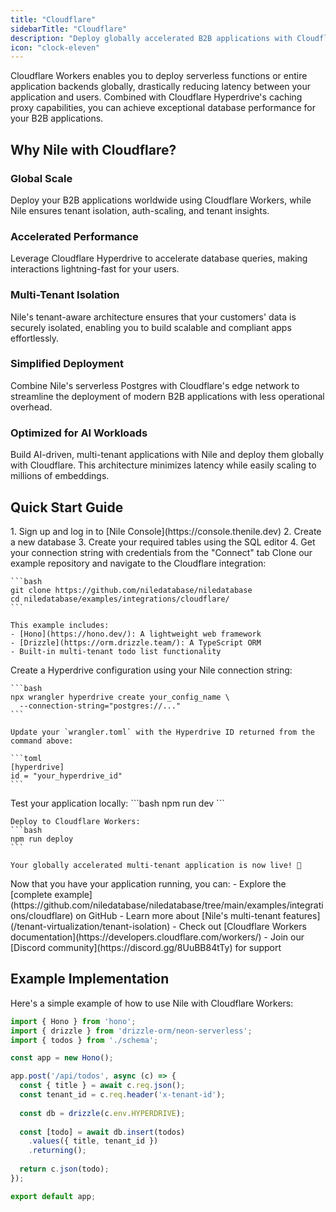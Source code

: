 ```yaml
---
title: "Cloudflare"
sidebarTitle: "Cloudflare"
description: "Deploy globally accelerated B2B applications with Cloudflare Workers and Hyperdrive"
icon: "clock-eleven"
---
```


Cloudflare Workers enables you to deploy serverless functions or entire application backends globally, drastically reducing latency between your application and users. Combined with Cloudflare Hyperdrive's caching proxy capabilities, you can achieve exceptional database performance for your B2B applications.

## Why Nile with Cloudflare?

### Global Scale
Deploy your B2B applications worldwide using Cloudflare Workers, while Nile ensures tenant isolation, auth-scaling, and tenant insights.

### Accelerated Performance
Leverage Cloudflare Hyperdrive to accelerate database queries, making interactions lightning-fast for your users.

### Multi-Tenant Isolation
Nile's tenant-aware architecture ensures that your customers' data is securely isolated, enabling you to build scalable and compliant apps effortlessly.

### Simplified Deployment
Combine Nile's serverless Postgres with Cloudflare's edge network to streamline the deployment of modern B2B applications with less operational overhead.

### Optimized for AI Workloads
Build AI-driven, multi-tenant applications with Nile and deploy them globally with Cloudflare. This architecture minimizes latency while easily scaling to millions of embeddings.

## Quick Start Guide

<Steps>
  <Step title="Create a Database">
    1. Sign up and log in to [Nile Console](https://console.thenile.dev)
    2. Create a new database
    3. Create your required tables using the SQL editor
    4. Get your connection string with credentials from the "Connect" tab
  </Step>

  <Step title="Clone the Example App">
    Clone our example repository and navigate to the Cloudflare integration:

    ```bash
    git clone https://github.com/niledatabase/niledatabase
    cd niledatabase/examples/integrations/cloudflare/
    ```

    This example includes:
    - [Hono](https://hono.dev/): A lightweight web framework
    - [Drizzle](https://orm.drizzle.team/): A TypeScript ORM
    - Built-in multi-tenant todo list functionality
  </Step>

  <Step title="Configure Hyperdrive">
    Create a Hyperdrive configuration using your Nile connection string:

    ```bash
    npx wrangler hyperdrive create your_config_name \
      --connection-string="postgres://..."
    ```

    Update your `wrangler.toml` with the Hyperdrive ID returned from the command above:

    ```toml
    [hyperdrive]
    id = "your_hyperdrive_id"
    ```
  </Step>

  <Step title="Deploy">
    Test your application locally:
    ```bash
    npm run dev
    ```

    Deploy to Cloudflare Workers:
    ```bash
    npm run deploy
    ```

    Your globally accelerated multi-tenant application is now live! 🚀
  </Step>

  <Step title="What's Next?">
    Now that you have your application running, you can:
    - Explore the [complete example](https://github.com/niledatabase/niledatabase/tree/main/examples/integrations/cloudflare) on GitHub
    - Learn more about [Nile's multi-tenant features](/tenant-virtualization/tenant-isolation)
    - Check out [Cloudflare Workers documentation](https://developers.cloudflare.com/workers/)
    - Join our [Discord community](https://discord.gg/8UuBB84tTy) for support
  </Step>
</Steps>

## Example Implementation

Here's a simple example of how to use Nile with Cloudflare Workers:

```typescript
import { Hono } from 'hono';
import { drizzle } from 'drizzle-orm/neon-serverless';
import { todos } from './schema';

const app = new Hono();

app.post('/api/todos', async (c) => {
  const { title } = await c.req.json();
  const tenant_id = c.req.header('x-tenant-id');
  
  const db = drizzle(c.env.HYPERDRIVE);
  
  const [todo] = await db.insert(todos)
    .values({ title, tenant_id })
    .returning();
    
  return c.json(todo);
});

export default app;
```